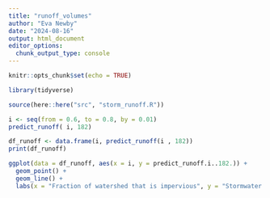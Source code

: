 ```yaml
---
title: "runoff_volumes"
author: "Eva Newby"
date: "2024-08-16"
output: html_document
editor_options: 
  chunk_output_type: console
---
```


```r
knitr::opts_chunk$set(echo = TRUE)
```

```r
library(tidyverse)

source(here::here("src", "storm_runoff.R"))

```

```r
i <- seq(from = 0.6, to = 0.8, by = 0.01)
predict_runoff( i, 182)

df_runoff <- data.frame(i, predict_runoff(i , 182))
print(df_runoff)
```

```r
ggplot(data = df_runoff, aes(x = i, y = predict_runoff.i..182.)) +
  geom_point() +
  geom_line() + 
  labs(x = "Fraction of watershed that is impervious", y = "Stormwater runoff volume (cubic ft)")
 

```

